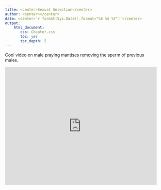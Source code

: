```yaml
---
title: <center>Sexual Selection</center>
author: <center></center>
date: <center>`r format(Sys.Date(),format="%B %d %Y")`</center>
output: 
    html_document:
       css: Chapter.css
       toc: yes
       toc_depth: 5
---
```


Cool video on male praying mantises removing the sperm of previous males.

<iframe width="500" height="390" src="https://www.youtube.com/embed/-ekvw7YwhIA" frameborder="0" allowfullscreen></iframe>